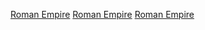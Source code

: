 {{estcatCountry|10|6|羅馬帝國|Roman Empire}}

[[Category:106年非洲建立|Roman Empire]]
[[Category:106年亞洲建立|Roman Empire]]
[[Category:106年歐洲建立|Roman Empire]]